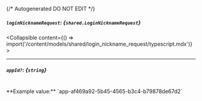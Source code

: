 {/* Autogenerated DO NOT EDIT  */}

##### `loginNicknameRequest`: *{`shared.LoginNicknameRequest`}*
<Collapsible content={() => import('/content/models/shared/login_nickname_request/typescript.mdx')}>
</Collapsible>

---
##### `appId?`: *{`string`}*
<br/>
**Example value:** `app-af469a92-5b45-4565-b3c4-b79878de67d2`

